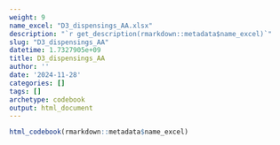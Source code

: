 ```yaml
---
weight: 9
name_excel: "D3_dispensings_AA.xlsx"
description: "`r get_description(rmarkdown::metadata$name_excel)`"
slug: "D3_dispensings_AA"
datetime: 1.7327905e+09
title: D3_dispensings_AA
author: ''
date: '2024-11-28'
categories: []
tags: []
archetype: codebook
output: html_document
---
```


```r
html_codebook(rmarkdown::metadata$name_excel)
```
